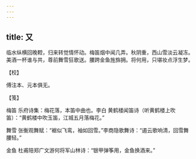 ```yaml
---
---
---
```

title: 又
---







临水纵横回晚鞚，归来转觉情怀动。梅笛烟中闻几弄。秋阴重，西山雪淡云凝冻。　美酒一杯谁与共，尊前舞雪狂歌送。腰跨金鱼旌旆拥。将何用，只堪妆点浮生梦。





【校】


傅注本、元本俱无。





【笺】


梅笛 乐府诗集：梅花落，本笛中曲也。李白 黄鹤楼闻笛诗（听黄鹤楼上吹笛）：“黄鹤楼中吹玉笛，江城五月落梅花。”

舞雪 张衡观舞赋：“裾似飞鸾，袖如回雪。”李商隐歌舞诗：“遏云歌响清，回雪舞腰轻。”

金鱼 杜甫陪郑广文游何将军山林诗：“银甲弹筝用，金鱼换酒来。”